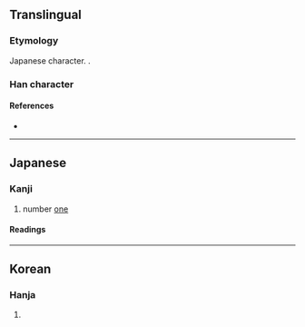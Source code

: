 {{character info/new}}
{{also|壹|弌}}
{{commonscat}}
==Translingual==

===Etymology===
Japanese {{w|shinjitai}} character. {{Han simp|壹|f=豆|t=匕}}.

===Han character===
{{Han char|rn=33|rad=士|as=04|sn=7|four=|canj=GBP|ids=⿳士冖匕}}

====References====
* {{Han ref|kx=0243.041|dkj=05647|dj=0483.080|hdz=10428.021|uh=58F1|ud=22769}}

----

==Japanese==
{{ja-kanji forms|壱|壹}}

===Kanji===
{{ja-kanji|grade=c|rs=士04|kyu=壹}}

# number [[one]]

====Readings====
{{ja-readings
|on=いち, いつ
|kun=ひと-つ
}}

----

==Korean==

===Hanja===
{{ko-hanja|hangeul=일|rv=il|mr=il}}

# {{defn|lang=ko|sort=士04}}